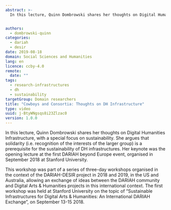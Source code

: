 ```yaml
---
abstract: >-
  In this lecture, Quinn Dombrowski shares her thoughts on Digital Humanities Infrastructure, with a special focus on sustainability. She argues that solidarity (i.e. recognition of the interests of the larger group) is a prerequisite for the sustainability of DH infrastructures.


authors:
  - dombrowski-quinn
categories:
  - dariah
  - desir
date: 2019-08-18
domain: Social Sciences and Humanities
lang: en
licence: ccby-4.0
remote:
  date: ""
tags:
  - research-infrastructures
  - dh
  - sustainability
targetGroup: Domain researchers
title: "Cowboys and Consortia: Thoughts on DH Infrastructure"
type: video
uuid: j-BtyWNgsqs8i23Zlzac0
version: 1.0.0
---
```


In this lecture, Quinn Dombrowski shares her thoughts on Digital Humanities Infrastructure, with a special focus on sustainability. She argues that solidarity (i.e. recognition of the interests of the larger group) is a prerequisite for the sustainability of DH infrastructures. Her keynote was the opening lecture at the first DARIAH beyond Europe event, organised in September 2018 at Stanford University.

This workshop was part of a series of three-day workshops organised in the context of the DARIAH-DESIR project in 2018 and 2019, in the US and Australia, allowing an exchange of ideas between the DARIAH community and Digital Arts & Humanities projects in this international context. The first workshop was held at Stanford University on the topic of “Sustainable Infrastructures for Digital Arts & Humanities: An International DARIAH Exchange”, on September 13-15 2018.

<VideoCard title="Cowboys and Consortia" subtitle="Thoughts on DH Infrastructure" id="0vkHutf_UxY" image="images/dh-infrastructure.png" />
